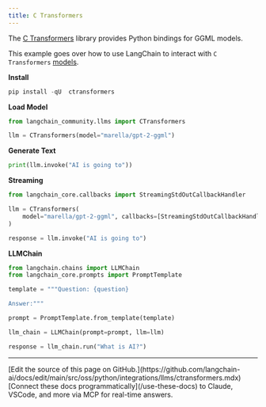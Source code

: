 ```yaml
---
title: C Transformers
---
```


The [C Transformers](https://github.com/marella/ctransformers) library provides Python bindings for GGML models.

This example goes over how to use LangChain to interact with `C Transformers` [models](https://github.com/marella/ctransformers#supported-models).

**Install**

```python
pip install -qU  ctransformers
```

**Load Model**

```python
from langchain_community.llms import CTransformers

llm = CTransformers(model="marella/gpt-2-ggml")
```

**Generate Text**

```python
print(llm.invoke("AI is going to"))
```

**Streaming**

```python
from langchain_core.callbacks import StreamingStdOutCallbackHandler

llm = CTransformers(
    model="marella/gpt-2-ggml", callbacks=[StreamingStdOutCallbackHandler()]
)

response = llm.invoke("AI is going to")
```

**LLMChain**

```python
from langchain.chains import LLMChain
from langchain_core.prompts import PromptTemplate

template = """Question: {question}

Answer:"""

prompt = PromptTemplate.from_template(template)

llm_chain = LLMChain(prompt=prompt, llm=llm)

response = llm_chain.run("What is AI?")
```

---

<Callout icon="pen-to-square" iconType="regular">
    [Edit the source of this page on GitHub.](https://github.com/langchain-ai/docs/edit/main/src/oss/python/integrations/llms/ctransformers.mdx)
</Callout>
<Tip icon="terminal" iconType="regular">
    [Connect these docs programmatically](/use-these-docs) to Claude, VSCode, and more via MCP for    real-time answers.
</Tip>
